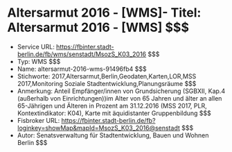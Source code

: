 # Altersarmut 2016 - [WMS]- Titel: Altersarmut 2016 - [WMS] $$$
- Service URL: https://fbinter.stadt-berlin.de/fb/wms/senstadt/MsozS_K03_2016 $$$
- Typ: WMS $$$
- Name: altersarmut-2016-wms-91496fb4 $$$
- Stichworte: 2017,Altersarmut,Berlin,Geodaten,Karten,LOR,MSS 2017,Monitoring Soziale Stadtentwicklung,Planungsräume $$$
- Anmerkung: Anteil Empfänger/innen von Grundsicherung (SGBXII, Kap.4 (außerhalb von Einrichtungen))im Alter von 65 Jahren und älter an allen 65-Jährigen und Älteren in Prozent am 31.12.2016 (MSS 2017, PLR, Kontextindikator: K04), Karte mit äquidistanter Gruppenbildung $$$
- Fisbroker URL: https://fbinter.stadt-berlin.de/fb?loginkey=showMap&mapId=MsozS_K03_2016@senstadt $$$
- Autor: Senatsverwaltung für Stadtentwicklung, Bauen und Wohnen Berlin $$$
